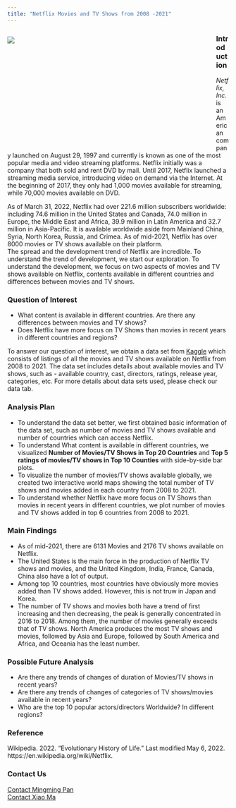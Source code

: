 ```yaml
---
title: "Netflix Movies and TV Shows from 2008 -2021"
---
```


<div style= "float : left; position : relative; top: 0px; width : 450px; height : 270px; padding-right: 24px; margin-bottom : 0px">
![](./Netflix-logo-red-black-png.png)

</div>

### **Introduction**

  *Netflix, Inc.* is an American company launched on August 29, 1997 and currently is known as one of the most popular media and video streaming platforms. Netflix initially was a company that both sold and rent DVD by mail. Until 2017, Netflix launched a streaming media service, introducing video on demand via the Internet. At the beginning of 2017, they only had 1,000 movies available  for streaming, while 70,000 movies available on DVD.   

   As of March 31, 2022, Netflix had over 221.6 million subscribers worldwide: including 74.6 million in the United States and Canada, 74.0 million in Europe, the Middle East and Africa, 39.9 million in Latin America and 32.7 million in Asia-Pacific. It is available worldwide aside from Mainland China, Syria, North Korea, Russia, and Crimea. As of mid-2021, Netflix has over 8000 movies or TV shows available on their platform.    
   The spread and the development trend of Netflix are incredible. To understand the trend of development, we start our exploration. To understand the development, we focus on two aspects of movies and TV shows available on Netflix, contents available in different countries and differences between movies and TV shows.     

    
    
### **Question of Interest**   

- What content is available in different countries. Are there any differences between movies and TV shows?   
- Does Netflix have more focus on TV Shows than movies in recent years in different countries and regions?  

To answer our question of interest, we obtain a data set from [Kaggle](https://www.kaggle.com/datasets/shivamb/netflix-shows?resource=download) which consists of listings of all the movies and TV shows available on Netflix from 2008 to 2021. The data set includes details about available movies and TV shows, such as - available country, cast, directors, ratings, release year, categories, etc. For more details about data sets used, please check our data tab.   

  
### **Analysis Plan**
- To understand the data set better, we first obtained basic information of the data set, such as number of movies and TV shows available and number of countries which can access Netflix.        
- To understand What content is available in different countries, we visualized **Number of Movies/TV Shows in Top 20 Countries** and **Top 5 ratings of movies/TV shows in Top 10 Counties** with side-by-side bar plots.  
- To visualize the number of movies/TV shows available globally, we created two interactive world maps showing the total number of TV shows and movies added in each country from 2008 to 2021.  
- To understand whether Netflix have more focus on TV Shows than movies in recent years in different countries, we plot number of movies and TV shows added in top 6 countries from 2008 to 2021.  


### **Main Findings**
- As of mid-2021, there are 6131 Movies and 2176 TV shows available on Netflix.  
- The United States is the main force in the production of Netflix TV shows and movies, and the United Kingdom, India, France, Canada, China also have a lot of output.  
- Among top 10 countries, most countries have obviously more movies added than TV shows added. However, this is not truw in Japan and Korea.  
- The number of TV shows and movies both have a trend of first increasing and then decreasing, the peak is generally concentrated in 2016 to 2018. Among them, the number of movies generally exceeds that of TV shows. North America produces the most TV shows and movies, followed by Asia and Europe, followed by South America and Africa, and Oceania has the least number.   


### **Possible Future Analysis**

- Are there any trends of changes of duration of Movies/TV shows in recent years?  
- Are there any trends of changes of categories of TV shows/movies available in recent years?  
- Who are the top 10 popular actors/directors Worldwide? In different regions?   

  
### **Reference**   
Wikipedia. 2022. “Evolutionary History of Life.” Last modified May 6, 2022. https://en.wikipedia.org/wiki/Netflix.   
  
  
  
### **Contact Us**
[Contact Mingming Pan](mailto:panxx408@umn.edu)   
[Contact Xiao Ma](mailto:ma000332@umn.edu)  


